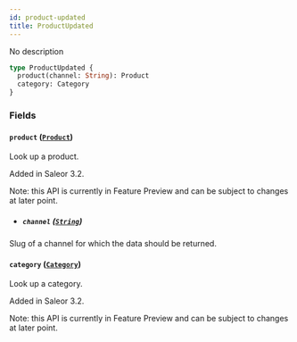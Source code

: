 ```yaml
---
id: product-updated
title: ProductUpdated
---
```


No description

```graphql
type ProductUpdated {
  product(channel: String): Product
  category: Category
}
```

### Fields

#### `product` ([`Product`](../../../developer/api-reference/objects/product))

Look up a product.

Added in Saleor 3.2.

Note: this API is currently in Feature Preview and can be subject to changes at later point.

- ##### `channel` ([`String`](../../../developer/api-reference/scalars/string))

Slug of a channel for which the data should be returned.

#### `category` ([`Category`](../../../developer/api-reference/objects/category))

Look up a category.

Added in Saleor 3.2.

Note: this API is currently in Feature Preview and can be subject to changes at later point.
